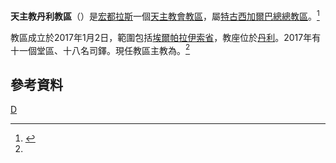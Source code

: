 {{Infobox diocese
|name = 丹利
|jurisdiction = 教區
|latin = 
|local = {{lang|es|Diócesis de Danlí}}{{es}}
|border = catholic
|image =El_Paraiso_in_Honduras.svg
|caption = 教區範圍
|location = [[宏都拉斯|宏都拉斯]]
|territory =[[埃爾帕拉伊索省|埃爾帕拉伊索省]]
|population = 
|rite = 拉丁禮
|patron =
|province = 特古西加爾巴
|established = 2017年
|cathedral = [[聖母無原罪主教座堂_(丹利)|聖母無原罪主教座堂]]
|副主教座堂 =
|leadership = 主教
|website =
|pope = {{incumbent pope}}
|ordinary = {{link-de|若瑟·安多尼·卡納萊斯-莫蒂尼奧|José Antonio Canales Motiño}}
|coadjutor bishop =
|auxiliary =
|emeritus =
|parishes = 11
|secular priests = 18位司鐸
}}

'''天主教丹利教區'''（{{lang-es|Diócesis de Danlí}}）是[[宏都拉斯|宏都拉斯]]一個[[天主教會|天主教會]][[教區|教區]]，屬[[天主教特古西加爾巴總教區|特古西加爾巴總總教區]]。<ref name="Vatican20170102">{{cite press release |title=Rinunce e nomine, 02.01.2017 |url=https://press.vatican.va/content/salastampa/it/bollettino/pubblico/2017/01/02/0003/00004.html |publisher=Sala Stampa della Santa Sede |accessdate=2019-07-24 |archiveurl=https://web.archive.org/web/20190724182445/https://press.vatican.va/content/salastampa/it/bollettino/pubblico/2017/01/02/0003/00004.html |archivedate=2019-07-24 |language=it |date=2017-01-02 |dead-url=no }}</ref>

教區成立於2017年1月2日，範圍包括[[埃爾帕拉伊索省|埃爾帕拉伊索省]]，教座位於[[丹利_(埃爾帕拉伊索省)|丹利]]。2017年有十一個堂區、十八名司鐸。現任教區主教為{{link-de|若瑟·安多尼·卡納萊斯-莫蒂尼奧|José Antonio Canales Motiño}}。<ref name="Vatican20170102" />

== 參考資料 ==
{{reflist}}

{{宏都拉斯天主教教區}}
[[Category:宏都拉斯天主教教區|D]]